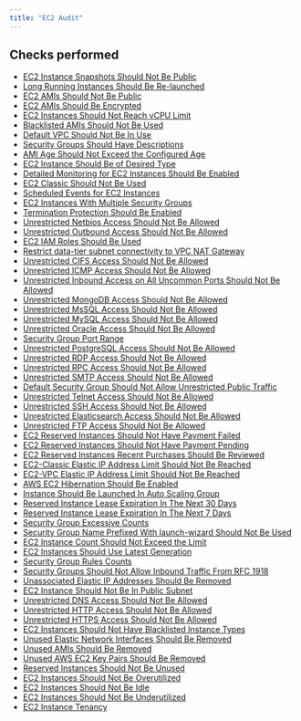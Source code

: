 ```yaml
---
title: "EC2 Audit"
---
```


## Checks performed

- [EC2 Instance Snapshots Should Not Be Public](ec2monitoring/rules/ebs_snapshots_not_public)
- [Long Running Instances Should Be Re-launched](ec2monitoring/rules/ec2_older_than_x_days)
- [EC2 AMIs Should Not Be Public](ec2monitoring/rules/ec2_ami_non_public)
- [EC2 AMIs Should Be Encrypted](ec2monitoring/rules/ami_is_encrypted)
- [EC2 Instances Should Not Reach vCPU Limit](ec2monitoring/rules/ec2_limit_vcpu_check)
- [Blacklisted AMIs Should Not Be Used](ec2monitoring/rules/no_blacklisted_ami)
- [Default VPC Should Not Be In Use](ec2monitoring/rules/no_default_vpc_inuse)
- [Security Groups Should Have Descriptions](ec2monitoring/rules/sg_has_description)
- [AMI Age Should Not Exceed the Configured Age](ec2monitoring/rules/age_of_ami)
- [EC2 Instance Should Be of Desired Type](ec2monitoring/rules/ec2_desired_instance_type)
- [Detailed Monitoring for EC2 Instances Should Be Enabled](ec2monitoring/rules/ec2_detailed_monitoring)
- [EC2 Classic Should Not Be Used](ec2monitoring/rules/no_ec2_classic)
- [Scheduled Events for EC2 Instances](ec2monitoring/rules/ec2_for_retirement)
- [EC2 Instances With Multiple Security Groups](ec2monitoring/rules/ec2_has_large_sg_groups)
- [Termination Protection Should Be Enabled](ec2monitoring/rules/ec2_termination_protection)
- [Unrestricted Netbios Access Should Not Be Allowed](ec2monitoring/rules/unrestricted_netbios_access)
- [Unrestricted Outbound Access Should Not Be Allowed](ec2monitoring/rules/unrestricted_outbound_access)
- [EC2 IAM Roles Should Be Used](ec2monitoring/rules/ec2_iam_roles)
- [Restrict data-tier subnet connectivity to VPC NAT Gateway](ec2monitoring/rules/dt_subnet)
- [Unrestricted CIFS Access Should Not Be Allowed](ec2monitoring/rules/unrestricted_cifs_access)
- [Unrestricted ICMP Access Should Not Be Allowed](ec2monitoring/rules/unrestricted_icmp_access)
- [Unrestricted Inbound Access on All Uncommon Ports Should Not Be Allowed](ec2monitoring/rules/unrestricted_inbound_access)
- [Unrestricted MongoDB Access Should Not Be Allowed](ec2monitoring/rules/unrestricted_mongodb_access)
- [Unrestricted MsSQL Access Should Not Be Allowed](ec2monitoring/rules/unrestricted_mssql_access)
- [Unrestricted MySQL Access Should Not Be Allowed](ec2monitoring/rules/unrestricted_mysql_access)
- [Unrestricted Oracle Access Should Not Be Allowed](ec2monitoring/rules/unrestricted_oracle_access)
- [Security Group Port Range](ec2monitoring/rules/security_group_port_range)
- [Unrestricted PostgreSQL Access Should Not Be Allowed](ec2monitoring/rules/unrestricted_postgresql_access)
- [Unrestricted RDP Access Should Not Be Allowed](ec2monitoring/rules/unrestricted_rdp_access)
- [Unrestricted RPC Access Should Not Be Allowed](ec2monitoring/rules/unrestricted_rpc_access)
- [Unrestricted SMTP Access Should Not Be Allowed](ec2monitoring/rules/unrestricted_smtp_access)
- [Default Security Group Should Not Allow Unrestricted Public Traffic](ec2monitoring/rules/default_security_group_unrestricted)
- [Unrestricted Telnet Access Should Not Be Allowed](ec2monitoring/rules/unrestricted_telnet_access)
- [Unrestricted SSH Access Should Not Be Allowed](ec2monitoring/rules/unrestricted_ssh_access)
- [Unrestricted Elasticsearch Access Should Not Be Allowed](ec2monitoring/rules/unrestricted_elasticsearch_access)
- [Unrestricted FTP Access Should Not Be Allowed](ec2monitoring/rules/unrestricted_ftp_access)
- [EC2 Reserved Instances Should Not Have Payment Failed](ec2monitoring/rules/reserved_instance_payment_failed)
- [EC2 Reserved Instances Should Not Have Payment Pending](ec2monitoring/rules/reserved_instance_payment_pending)
- [EC2 Reserved Instances Recent Purchases Should Be Reviewed](ec2monitoring/rules/reserved_instance_recent_purchase)
- [EC2-Classic Elastic IP Address Limit Should Not Be Reached](ec2monitoring/rules/ec2_classic_elastic_ip_address_limit)
- [EC2-VPC Elastic IP Address Limit Should Not Be Reached](ec2monitoring/rules/ec2_vpc_elastic_ip_address_limit)
- [AWS EC2 Hibernation Should Be Enabled](ec2monitoring/rules/ec2_hibernation)
- [Instance Should Be Launched In Auto Scaling Group](ec2monitoring/rules/instance_in_auto_scaling_group)
- [Reserved Instance Lease Expiration In The Next 30 Days](ec2monitoring/rules/reserved_instance_lease_expiry_30_days)
- [Reserved Instance Lease Expiration In The Next 7 Days](ec2monitoring/rules/reserved_instance_lease_expiry_7_days)
- [Security Group Excessive Counts](ec2monitoring/rules/security_group_counts)
- [Security Group Name Prefixed With launch-wizard Should Not Be Used](ec2monitoring/rules/security_group_name_prefixed_launch_wizard)
- [EC2 Instance Count Should Not Exceed the Limit](ec2monitoring/rules/ec2_instance_counts)
- [EC2 Instances Should Use Latest Generation](ec2monitoring/rules/ec2_instance_generation)
- [Security Group Rules Counts](ec2monitoring/rules/security_group_rules_counts)
- [Security Groups Should Not Allow Inbound Traffic From RFC 1918](ec2monitoring/rules/security_group_rfc)
- [Unassociated Elastic IP Addresses Should Be Removed](ec2monitoring/rules/unassociated_elastic_ip_addresses)
- [EC2 Instance Should Not Be In Public Subnet](ec2monitoring/rules/ec2_not_in_public_subnet)
- [Unrestricted DNS Access Should Not Be Allowed](ec2monitoring/rules/unrestricted_dns_access)
- [Unrestricted HTTP Access Should Not Be Allowed](ec2monitoring/rules/unrestricted_http_access)
- [Unrestricted HTTPS Access Should Not Be Allowed](ec2monitoring/rules/unrestricted_https_access)
- [EC2 Instances Should Not Have Blacklisted Instance Types](ec2monitoring/rules/no_blacklisted_instance_types)
- [Unused Elastic Network Interfaces Should Be Removed](ec2monitoring/rules/unused_elastic_network_interfaces)
- [Unused AMIs Should Be Removed](ec2monitoring/rules/unused_ami)
- [Unused AWS EC2 Key Pairs Should Be Removed](ec2monitoring/rules/unused_key_pairs)
- [Reserved Instances Should Not Be Unused](ec2monitoring/rules/unused_reserved_instances)
- [EC2 Instances Should Not Be Overutilized](ec2monitoring/rules/overutilized_ec2_instance)
- [EC2 Instances Should Not Be Idle](ec2monitoring/rules/idle_ec2_instance)
- [EC2 Instances Should Not Be Underutilized](ec2monitoring/rules/underutilized_ec2_instance)
- [EC2 Instance Tenancy](ec2monitoring/rules/ec2_instance_tenancy)
